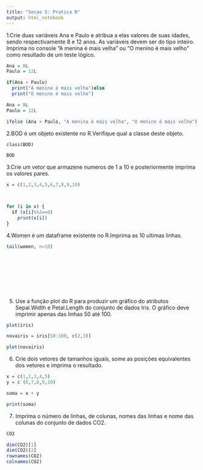 ```yaml
---
title: "Secao 5: Pratica R"
output: html_notebook
---
```

1.Crie duas variáveis Ana e Paulo e atribua a elas valores de suas idades, sendo respectivamente 8 e 12 anos. 
As variáveis devem ser do tipo inteiro. Imprima no console "A menina é mais velha" ou "O menino é mais velho" como resultado de um teste lógico.

```r
Ana = 8L
Paulo = 12L

if(Ana > Paulo)
  print("A menina é mais velha")else
  print("O menino é mais velho")

```
```r

Ana = 8L
Paulo = 12L

ifelse (Ana > Paulo, "A menina é mais velha", "O menino é mais velho")

```



2.BOD é um objeto existente no R.Verifique qual a classe deste objeto.
```r

class(BOD)

BOD
```

3.Crie um vetor que armazene numeros de 1 a 10 e posteriormente imprima os valores pares.

```r

x = c(1,2,3,4,5,6,7,8,9,10)



for (i in x) {
  if (x[i]%%2==0)
    print(x[i]) 
}
```



4.Women é um dataframe existente no R.Imprima as 10 ultimas linhas.

```r

tail(women, n=10)










```
5. Use a função plot do R para produzir um gráfico do atributos Sepal.Width e Petal.Length do conjunto de dados Iris. O gráfico deve imprimir apenas das linhas 50 até 100.

```r

plot(iris)

novairis = iris[50:100, c(2,3)]

plot(novairis)

```

6. Crie dois vetores de tamanhos iguais, some as posições equivalentes dos vetores e imprima o resultado.

```r

x = c(1,2,3,4,5)
y = c (6,7,8,9,10)

soma = x + y

print(soma)

```
7. Imprima o número de linhas, de colunas, nomes das linhas e nome das colunas do conjunto de dados CO2.

```r

CO2

dim(CO2)[1]
dim(CO2)[2]
rownames(CO2)
colnames(CO2)






```

